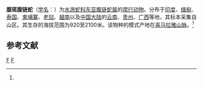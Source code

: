 {{Speciesbox 
| taxon = Hebius modesta
| binomial_authority = [[阿尔伯特·甘瑟|Günther]], 1875<ref name='id4580'>{{cite web| url =http://www.bioinfo.cn/db05/BjdwSpecies.php?action=view&id=4580| title =腹斑腹链蛇| work =《中国动物物种编目数据库》| publisher =中国科学院微生物研究所| author =中国科学院动物研究所| accessdate =2009-04-11| deadurl =yes| archiveurl =https://web.archive.org/web/20160305010538/http://www.bioinfo.cn/db05/BjdwSpecies.php?action=view&id=4580| archivedate =2016-03-05}}</ref>
|synonyms=*''Amphiesma modesta''
}}

'''腹斑腹链蛇'''（[[学名|学名]]：{{lang|la|''Hebius modesta''}}）为[[水游蛇科|水游蛇科]][[东亚腹链蛇属|东亚腹链蛇属]]的[[爬行动物|爬行动物]]。分布于[[印度|印度]]、[[缅甸|缅甸]]、[[泰国|泰国]]、[[柬埔寨|柬埔寨]]、[[老挝|老挝]]、[[越南|越南]]以及[[中国大陆|中国大陆]]的[[云南|云南]]、[[贵州|贵州]]、[[广西|广西]]等地，其标本采集自山区。其生存的海拔范围为920至2100米。该物种的模式产地在[[喜马拉雅山脉|喜马拉雅山脉]]。<ref name='id4580'/>

== 参考文献 ==
{{reflist}}

{{taxonbar}}
[[Category:东亚腹链蛇属|F]]
[[Category:1875年描述的动物|F]]
